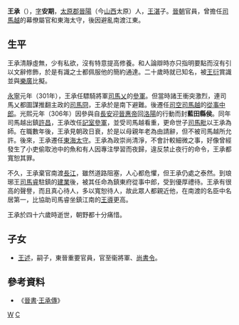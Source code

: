 {{Otheruses|王承|subject=晉朝時的王承|other=其他時代的王承}}
{{no footnotes|time=2019-05-14T17:15:03+00:00}}
{{refimprove|time=2019-05-14T17:15:03+00:00}}
'''王承'''（{{bd|3世紀||4世紀|catIdx=W}}），[[表字|字]]'''安期'''，[[太原郡|太原郡]][[晉陽|晉陽]]（今[[山西|山西]]太原）人，[[王湛_(晋朝)|王湛]]子。[[晉朝|晉朝]]官員，曾擔任[[司馬越|司馬越]]的幕僚屬官和東海太守，後因避亂南渡江東。

== 生平 ==
王承清靜虛無，少有私欲，沒有特意提高修養。和人論辯時亦只指明要點而沒有引以文辭修飾，於是有識之士都佩服他的簡約通達。二十歲時就已知名，被[[王衍_(西晉)|王衍]]賞識並與[[樂廣|樂廣]]比擬。

[[永寧_(西晉)|永寧]]元年（301年），王承任驃騎將軍[[司馬乂|司馬乂]]的[[參軍|參軍]]。但當時諸王衝突激烈，連司馬乂都圖謀推翻主政的[[司馬冏|司馬冏]]，王承於是南下避難。後遷任[[司空|司空]][[司馬越|司馬越]]的[[從事中郎|從事中郎]]。光熙元年（306年）因參與自[[長安|長安]]迎[[晉惠帝|晉惠帝]]回[[洛陽|洛陽]]的行動而封'''藍田縣侯'''。同年司馬越出鎮[[許昌|許昌]]，王承改任[[記室參軍|記室參軍]]，並受司馬越看重，更命世子[[司馬毗|司馬毗]]以王承為師。在職數年後，王承見朝政日衰，於是以母親年老為由請辭，但不被司馬越所允許。後來，王承遷任[[東海|東海]][[太守|太守]]。王承為政崇尚清淨，不會計較細微之事，好像曾經發生了小吏偷取池中的魚和有人因專注學習而夜歸，違反禁止夜行的命令，王承都寬恕其罪。

不久，王承棄官南渡[[長江|長江]]，雖然道路阻塞，人心都危懼，但王承仍處之泰然。到琅琊王[[司馬睿|司馬睿]]駐鎮的[[建業|建業]]後，被其任命為鎮東府從事中郎，受到優厚禮待。王承有很高的聲譽，而且真心待人，多以寬恕待人，故此眾人都親近他，在南渡的名臣中名居第一，比協助司馬睿坐鎮江南的[[王導|王導]]更高。

王承於四十六歲時逝世，朝野都十分痛惜。

== 子女 ==
{{main|太原王氏}}
*[[王述|王述]]，嗣子，東晉重要官員，官至衞將軍、[[尚書令|尚書令]]。

== 參考資料 ==
*《[[晉書|晉書]]·[[s:晉書/卷075#王湛|王承傳]]》

[[Category:晉朝政治人物|W]]
[[Category:太原王氏|C]]